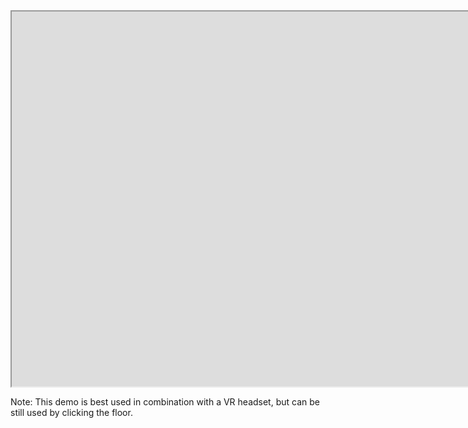 <Container>

<iframe src="https://playcanv.as/p/sAsiDvtC/" width="1920" height="600"></iframe>

Note: This demo is best used in combination with a VR headset, but can be still used by clicking the floor.

</Container>